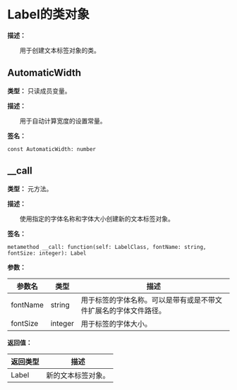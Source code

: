 
# Label的类对象

**描述：**

&emsp;&emsp;用于创建文本标签对象的类。

## AutomaticWidth

**类型：** 只读成员变量。

**描述：**

&emsp;&emsp;用于自动计算宽度的设置常量。

**签名：**
```tl
const AutomaticWidth: number
```

## __call

**类型：** 元方法。

**描述：**

&emsp;&emsp;使用指定的字体名称和字体大小创建新的文本标签对象。

**签名：**
```tl
metamethod __call: function(self: LabelClass, fontName: string, fontSize: integer): Label
```

**参数：**

| 参数名 | 类型 | 描述 |
| --- | --- | --- |
| fontName | string | 用于标签的字体名称。可以是带有或是不带文件扩展名的字体文件路径。 |
| fontSize | integer | 用于标签的字体大小。 |

**返回值：**

| 返回类型 | 描述 |
| --- | --- |
| Label | 新的文本标签对象。 |